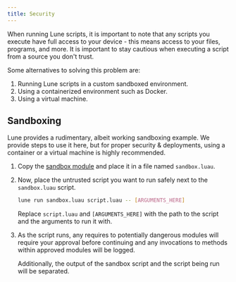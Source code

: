 ```yaml
---
title: Security
---
```



When running Lune scripts, it is important to note that any scripts you execute have
full access to your device - this means access to your files, programs, and more.
It is important to stay cautious when executing a script from a source you don't trust.

Some alternatives to solving this problem are:

1. Running Lune scripts in a custom sandboxed environment.
2. Using a containerized environment such as Docker.
3. Using a virtual machine.

## Sandboxing

Lune provides a rudimentary, albeit working sandboxing example. We provide steps to use it here,
but for proper security & deployments, using a container or a virtual machine is highly recommended.

<Steps>

1. Copy the [sandbox module](https://github.com/lune-org/docs/blob/main/modules/sandbox.luau) and place it in a file named `sandbox.luau`.

2. Now, place the untrusted script you want to run safely next to the `sandbox.luau` script.

   ```bash title="Terminal"
   lune run sandbox.luau script.luau -- [ARGUMENTS_HERE]
   ```

   Replace `script.luau` and `[ARGUMENTS_HERE]` with the path to the script and the arguments to run it with.

3. As the script runs, any requires to potentially dangerous modules will require your approval
   before continuing and any invocations to methods within approved modules will be logged.

   Additionally, the output of the sandbox script and the script being run will be separated.

</Steps>
